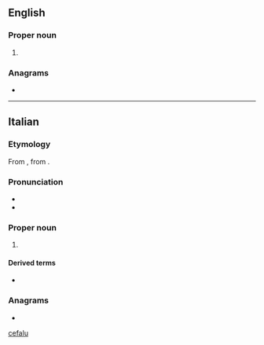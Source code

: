 {{also|Cefalu}}
==English==

===Proper noun===
{{wikipedia}}
{{en-proper noun}}

# {{place|en|city|p/Palermo|r/Sicily}}

===Anagrams===
* {{anagrams|en|a=aceflu|fecula}}

[[Category:English terms spelled with Ù|cefalu]]

----

==Italian==

===Etymology===
From {{der|it|la|Cephaloedium}}, from {{der|it|grc|Κεφαλοίδιον}}.

===Pronunciation===
* {{it-IPA|Cefalù}}
* {{rhymes|it|u}}

===Proper noun===
{{wikipedia|lang=it}}
{{head|it|proper noun}}

# {{place|it|city|s/Sicily|c/Italy|t=Cefalù}}

====Derived terms====
* {{l|it|cefaludese}}

===Anagrams===
* {{anagrams|it|a=aceflu|feluca}}